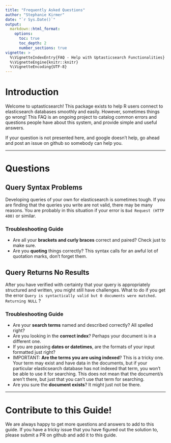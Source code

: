 ```yaml
---
title: "Frequently Asked Questions"
author: "Stephanie Kirmer"
date: "`r Sys.Date()`"
output:
  markdown::html_format:
    options:
      toc: true
      toc_depth: 2
      number_sections: true
vignette: >
  %\VignetteIndexEntry{FAQ - Help with Uptasticsearch Functionalities}
  %\VignetteEngine{knitr::knitr}
  %\VignetteEncoding{UTF-8}
---
```


# Introduction

Welcome to uptasticsearch! This package exists to help R users connect to elasticsearch databases smoothly and easily. However, sometimes things go wrong! This FAQ is an ongoing project to catalog common errors and questions people have about this system, and provide simple and useful answers.

If your question is not presented here, and google doesn't help, go ahead and post an issue on github so somebody can help you.

***

# Questions

## Query Syntax Problems
Developing queries of your own for elasticsearch is sometimes tough. If you are finding that the queries you write are not valid, there may be many reasons. You are probably in this situation if your error is `Bad Request (HTTP 400)` or similar.

### Troubleshooting Guide

* Are all your **brackets and curly braces** correct and paired? Check just to make sure.
* Are you **quoting** things correctly? This syntax calls for an awful lot of quotation marks, don't forget them.

## Query Returns No Results

After you have verified with certainty that your query is appropriately structured and written, you might still have challenges. What to do if you get the error `Query is syntactically valid but 0 documents were matched. Returning NULL` ?

### Troubleshooting Guide

* Are your **search terms** named and described correctly? All spelled right?
* Are you looking in the **correct index**? Perhaps your document is in a different one.
* If you are passing **dates or datetimes**, are the formats of your input formatted just right?
* IMPORTANT: **Are the terms you are using indexed**? This is a tricky one. Your term may exist and have data in the documents, but if your particular elasticsearch database has not indexed that term, you won't be able to use it for searching. This does not mean that the document/s aren't there, but just that you can't use that term for searching.
* Are you sure the **document exists**? It might just not be there.

***

# Contribute to this Guide!

We are always happy to get more questions and answers to add to this guide. If you have a tricky issue that you have figured out the solution to, please submit a PR on github and add it to this guide.
